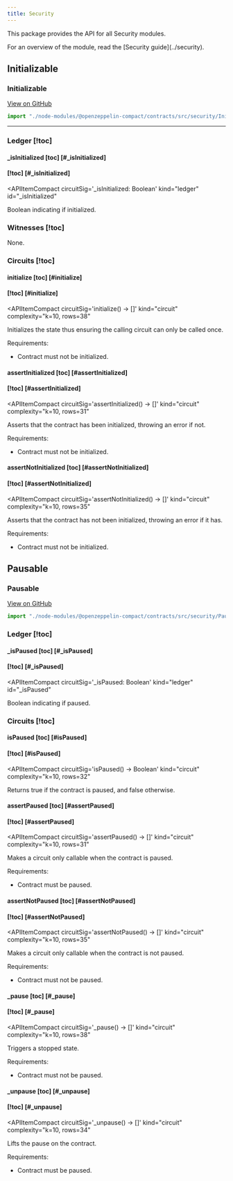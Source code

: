 ```yaml
---
title: Security
---
```


This package provides the API for all Security modules.

<Callout type='info'>
  For an overview of the module, read the [Security guide](../security).
</Callout>

## Initializable

### Initializable

[View on GitHub](https://github.com/OpenZeppelin/compact-contracts/blob/main/contracts/src/security/Initializable.compact)

```ts
import "./node-modules/@openzeppelin-compact/contracts/src/security/Initializable";
```

---

### Ledger [!toc]

#### _isInitialized [toc] [#_isInitialized]
#### [!toc] [#_isInitialized]
<APIItemCompact
  circuitSig='_isInitialized: Boolean'
  kind="ledger"
  id="_isInitialized"
>
  Boolean indicating if initialized.
</APIItemCompact>

### Witnesses [!toc]

None.

### Circuits [!toc]

#### initialize [toc] [#initialize]
#### [!toc] [#initialize]
<APIItemCompact
  circuitSig='initialize() → []'
  kind="circuit"
  complexity="k=10, rows=38"
>
  Initializes the state thus ensuring the calling circuit can only be called once.

  Requirements:

  * Contract must not be initialized.
</APIItemCompact>

#### assertInitialized [toc] [#assertInitialized]
#### [!toc] [#assertInitialized]
<APIItemCompact
  circuitSig='assertInitialized() → []'
  kind="circuit"
  complexity="k=10, rows=31"
>
  Asserts that the contract has been initialized, throwing an error if not.

  Requirements:

  * Contract must not be initialized.
</APIItemCompact>

#### assertNotInitialized [toc] [#assertNotInitialized]
#### [!toc] [#assertNotInitialized]
<APIItemCompact
  circuitSig='assertNotInitialized() → []'
  kind="circuit"
  complexity="k=10, rows=35"
>
  Asserts that the contract has not been initialized, throwing an error if it has.

  Requirements:

  * Contract must not be initialized.
</APIItemCompact>

## Pausable

### Pausable

[View on GitHub](https://github.com/OpenZeppelin/compact-contracts/blob/main/contracts/src/security/Pausable.compact)

```ts
import "./node-modules/@openzeppelin-compact/contracts/src/security/Pausable";
```

### Ledger [!toc]

#### _isPaused [toc] [#_isPaused]
#### [!toc] [#_isPaused]
<APIItemCompact
  circuitSig='_isPaused: Boolean'
  kind="ledger"
  id="_isPaused"
>
  Boolean indicating if paused.
</APIItemCompact>

### Circuits [!toc]

#### isPaused [toc] [#isPaused]
#### [!toc] [#isPaused]
<APIItemCompact
  circuitSig='isPaused() → Boolean'
  kind="circuit"
  complexity="k=10, rows=32"
>
  Returns true if the contract is paused, and false otherwise.
</APIItemCompact>

#### assertPaused [toc] [#assertPaused]
#### [!toc] [#assertPaused]
<APIItemCompact
  circuitSig='assertPaused() → []'
  kind="circuit"
  complexity="k=10, rows=31"
>
  Makes a circuit only callable when the contract is paused.

  Requirements:

  * Contract must be paused.
</APIItemCompact>

#### assertNotPaused [toc] [#assertNotPaused]
#### [!toc] [#assertNotPaused]
<APIItemCompact
  circuitSig='assertNotPaused() → []'
  kind="circuit"
  complexity="k=10, rows=35"
>
  Makes a circuit only callable when the contract is not paused.

  Requirements:

  * Contract must not be paused.
</APIItemCompact>

#### _pause [toc] [#_pause]
#### [!toc] [#_pause]
<APIItemCompact
  circuitSig='_pause() → []'
  kind="circuit"
  complexity="k=10, rows=38"
>
  Triggers a stopped state.

  Requirements:

  * Contract must not be paused.
</APIItemCompact>

#### _unpause [toc] [#_unpause]
#### [!toc] [#_unpause]
<APIItemCompact
  circuitSig='_unpause() → []'
  kind="circuit"
  complexity="k=10, rows=34"
>
  Lifts the pause on the contract.

  Requirements:

  * Contract must be paused.
</APIItemCompact>
